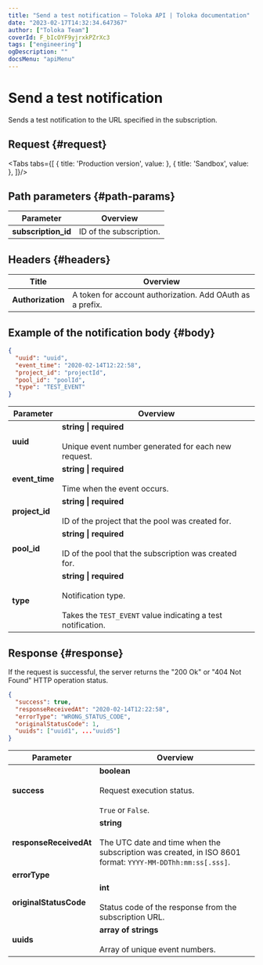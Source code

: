 ```yaml
---
title: "Send a test notification — Toloka API | Toloka documentation"
date: "2023-02-17T14:32:34.647367"
author: ["Toloka Team"]
coverId: F_bIcOYF9yjrxkPZrXc3
tags: ["engineering"]
ogDescription: ""
docsMenu: "apiMenu"
---
```



# Send a test notification

<Announce/>

Sends a test notification to the URL specified in the subscription.

## Request {#request}

<Tabs tabs={[
  { title: 'Production version', value: <PostWebhookSubscriptionsList1/> },
  { title: 'Sandbox', value: <PostWebhookSubscriptionsList2/> },
]}/>

## Path parameters {#path-params}

Parameter | Overview
----- | -----
**subscription_id** | ID of the subscription.

## Headers {#headers}

Title | Overview
----- | -----
**Authorization** | A token for account authorization. Add OAuth as a prefix.

## Example of the notification body {#body}

```json
{
  "uuid": "uuid",
  "event_time": "2020-02-14T12:22:58",
  "project_id": "projectId",
  "pool_id": "poolId",
  "type": "TEST_EVENT"
}
```

Parameter | Overview
----- | -----
**uuid** | **string \| required**<br/><br/>Unique event number generated for each new request.
**event_time** | **string \| required**<br/><br/>Time when the event occurs.
**project_id** | **string \| required**<br/><br/>ID of the project that the pool was created for.
**pool_id** | **string \| required**<br/><br/>ID of the pool that the subscription was created for.
**type** | **string \| required**<br/><br/>Notification type.<br/><br/>Takes the `TEST_EVENT` value indicating a test notification.

## Response {#response}

If the request is successful, the server returns the "200 Ok" or "404 Not Found" HTTP operation status.

```json
{
  "success": true,
  "responseReceivedAt": "2020-02-14T12:22:58",
  "errorType": "WRONG_STATUS_CODE",
  "originalStatusCode": 1,
  "uuids": ["uuid1", ..."uuid5"]
}
```

Parameter | Overview
----- | -----
**success** | **boolean**<br/><br/>Request execution status.<br/><br/>`True` or `False`.
**responseReceivedAt** | **string**<br/><br/>The UTC date and time when the subscription was created, in ISO 8601 format: `YYYY-MM-DDThh:mm:ss[.sss]`.
**errorType** | <PostWebhookSubscriptionsTable1/>
**originalStatusCode** | **int**<br/><br/>Status code of the response from the subscription URL.
**uuids** | **array of strings**<br/><br/>Array of unique event numbers.

<ContactGuideSupport/>
